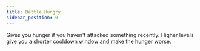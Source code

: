 ```yaml
---
title: Battle Hungry
sidebar_position: 0
---
```



Gives you hunger if you haven't attacked something recently. Higher levels give you a shorter cooldown window and make the hunger worse.

